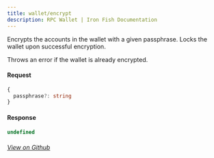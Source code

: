 ```yaml
---
title: wallet/encrypt
description: RPC Wallet | Iron Fish Documentation
---
```


Encrypts the accounts in the wallet with a given passphrase. Locks the wallet upon successful encryption.

Throws an error if the wallet is already encrypted.

#### Request

```ts
{
  passphrase?: string
}
```

#### Response

```ts
undefined
```

###### [View on Github](https://github.com/iron-fish/ironfish/blob/master/ironfish/src/rpc/routes/wallet/encrypt.ts)
